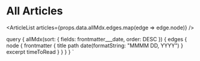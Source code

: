 


# All Articles

<ArticleList articles={props.data.allMdx.edges.map(edge => edge.node)} />

  query {
    allMdx(sort: { fields: frontmatter___date, order: DESC }) {
      edges {
        node {
          frontmatter {
            title
            path
            date(formatString: "MMMM DD, YYYY")
          }
          excerpt
          timeToRead
        }
      }
    }
  }
`
